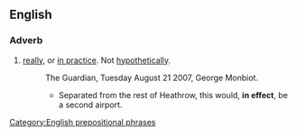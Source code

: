 ==English==

===Adverb===
{{en-adv|pos=[[in]] [[effect]]|-}}

# [[really]], or [[in practice]]. Not [[hypothetically]].
#:The Guardian, Tuesday August 21 2007, George Monbiot.
#:*Separated from the rest of Heathrow, this would, '''in effect''', be a second airport.

[[Category:English prepositional phrases]]
